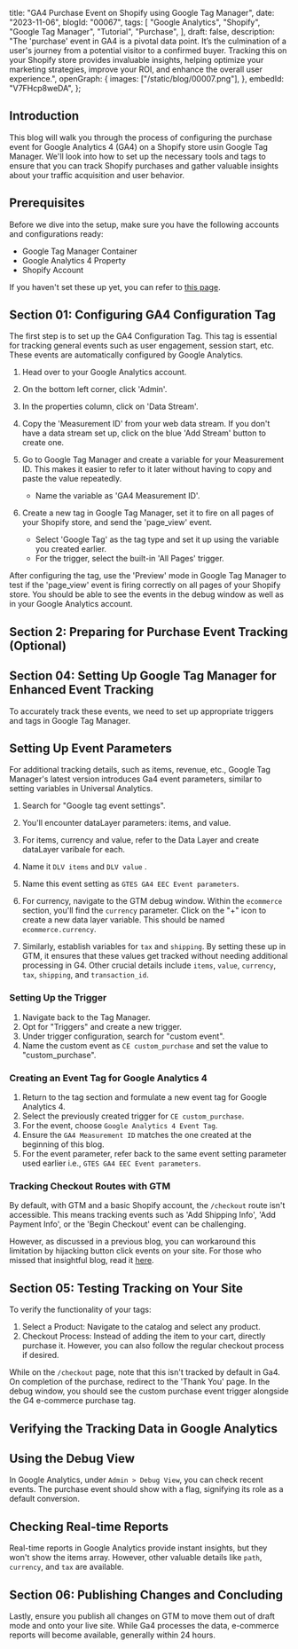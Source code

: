  title: "GA4 Purchase Event on Shopify using Google Tag Manager",
 date: "2023-11-06",
 blogId: "00067",
 tags: [
  "Google Analytics",
  "Shopify",
  "Google Tag Manager",
  "Tutorial",
  "Purchase",
 ],
 draft: false,
 description:
  "The 'purchase' event in GA4 is a pivotal data point. It’s the culmination of a user's journey from a potential visitor to a confirmed buyer. Tracking this on your Shopify store provides invaluable insights, helping optimize your marketing strategies, improve your ROI, and enhance the overall user experience.",
 openGraph: {
  images: ["/static/blog/00007.png"],
 },
 embedId: "V7FHcp8weDA",
};

<BlogHeader metadata={metadata} />

## Introduction

This blog will walk you through the process of configuring the purchase event for Google Analytics 4 (GA4) on a Shopify store usin Google Tag Manager. We'll look into how to set up the necessary tools and tags to ensure that you can track Shopify purchases and gather valuable insights about your traffic acquisition and user behavior.

<YoutubeEmbed embedId={metadata.embedId} />

## Prerequisites

Before we dive into the setup, make sure you have the following accounts and configurations ready:

- Google Tag Manager Container
- Google Analytics 4 Property
- Shopify Account

If you haven't set these up yet, you can refer to [this page](/blog/shopify/configure-google-tag-manager-on-your-shopify-store).

<Note
 title='Tip'
 content='Ensure you have your prerequisites in place for a smooth setup process.'
/>

## Section 01: Configuring GA4 Configuration Tag

The first step is to set up the GA4 Configuration Tag. This tag is essential for tracking general events such as user engagement, session start, etc. These events are automatically configured by Google Analytics.

1. Head over to your Google Analytics account.
2. On the bottom left corner, click 'Admin'.
3. In the properties column, click on 'Data Stream'.
4. Copy the 'Measurement ID' from your web data stream. If you don't have a data stream set up, click on the blue 'Add Stream' button to create one.
5. Go to Google Tag Manager and create a variable for your Measurement ID. This makes it easier to refer to it later without having to copy and paste the value repeatedly.

   - Name the variable as 'GA4 Measurement ID'.

6. Create a new tag in Google Tag Manager, set it to fire on all pages of your Shopify store, and send the 'page_view' event.

   - Select 'Google Tag' as the tag type and set it up using the variable you created earlier.
   - For the trigger, select the built-in 'All Pages' trigger.

After configuring the tag, use the 'Preview' mode in Google Tag Manager to test if the 'page_view' event is firing correctly on all pages of your Shopify store. You should be able to see the events in the debug window as well as in your Google Analytics account.

## Section 2: Preparing for Purchase Event Tracking (Optional)

<Purchase />

## Section 04: Setting Up Google Tag Manager for Enhanced Event Tracking

To accurately track these events, we need to set up appropriate triggers and tags in Google Tag Manager.

## Setting Up Event Parameters

For additional tracking details, such as items, revenue, etc., Google Tag Manager's latest version introduces Ga4 event parameters, similar to setting variables in Universal Analytics.

1. Search for "Google tag event settings".
2. You'll encounter dataLayer parameters: items, and value.
3. For items, currency and value, refer to the Data Layer and create dataLayer varibale
   for each.
4. Name it `DLV items` and `DLV value` .
5. Name this
   event setting as `GTES GA4 EEC Event parameters`.

6. For currency, navigate to the GTM debug window. Within the `ecommerce` section, you'll find the `currency` parameter. Click on the "+" icon to create a new data layer variable. This should be named `ecommerce.currency`.

7. Similarly, establish variables for `tax` and `shipping`. By setting these up in GTM, it ensures that these values get tracked without needing additional processing in G4. Other crucial details include `items`, `value`, `currency`, `tax`, `shipping`, and `transaction_id`.

<Note
 title='Tip'
 content='Ensure all necessary parameters are sent correctly to Ga4. When done right, GA4 will handle report generation and conversions automatically.'
/>

### Setting Up the Trigger

1. Navigate back to the Tag Manager.
2. Opt for "Triggers" and create a new trigger.
3. Under trigger configuration, search for "custom event".
4. Name the custom event as `CE custom_purchase` and set the value to "custom_purchase".

<Note
 title='Tip'
 content="Using a 'custom_' prefix ensures that the 'purchase' does not mix with any other events on your website."
/>

### Creating an Event Tag for Google Analytics 4

1. Return to the tag section and formulate a new event tag for Google Analytics 4.
2. Select the previously created trigger for `CE custom_purchase`.
3. For the event, choose `Google Analytics 4 Event Tag`.
4. Ensure the `GA4 Measurement ID` matches the one created at the beginning of this blog.
5. For the event parameter, refer back to the same event setting parameter used earlier i.e., `GTES GA4 EEC Event parameters`.

### Tracking Checkout Routes with GTM

By default, with GTM and a basic Shopify account, the `/checkout` route isn't accessible. This means tracking events such as 'Add Shipping Info', 'Add Payment Info', or the 'Begin Checkout' event can be challenging.

However, as discussed in a previous blog, you can workaround this limitation by hijacking button click events on your site. For those who missed that insightful blog, read it [here](/blog/shopify/configuring-ga4-begin-checkout-event-on-shopify-using-gtm).

## Section 05: Testing Tracking on Your Site

To verify the functionality of your tags:

1. Select a Product: Navigate to the catalog and select any product.
2. Checkout Process: Instead of adding the item to your cart, directly purchase it. However, you can also follow the regular checkout process if desired.

While on the `/checkout` page, note that this isn't tracked by default in Ga4. On completion of the purchase, redirect to the 'Thank You' page. In the debug window, you should see the custom purchase event trigger alongside the G4 e-commerce purchase tag.

## Verifying the Tracking Data in Google Analytics

## Using the Debug View

In Google Analytics, under `Admin > Debug View`, you can check recent events. The purchase event should show with a flag, signifying its role as a default conversion.

<Note
 title='Tip'
 content="The purchase event is a default conversion in G4. There's no need for additional configurations."
/>

## Checking Real-time Reports

Real-time reports in Google Analytics provide instant insights, but they won't show the items array. However, other valuable details like `path`, `currency`, and `tax` are available.

## Section 06: Publishing Changes and Concluding

Lastly, ensure you publish all changes on GTM to move them out of draft mode and onto your live site. While Ga4 processes the data, e-commerce reports will become available, generally within 24 hours.

<GiscusComments />
